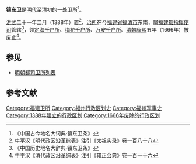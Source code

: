 '''镇东卫'''是[[明代|明代]]至[[清代|清]]初的一处[[卫所|卫所]]<ref>《中国古今地名大词典·镇东卫条》</ref>。

[[洪武|洪武]]二十一年二月（1388年）置<ref>牛平汉《明代政区沿革综表》注引《太祖实录》卷一百八十八</ref>，[[治所|治所]]在今[[福建省|福建省]][[福清市|福清市]]东南，属[[福建都指挥使司|福建都指挥使司]]管辖<ref>《中国历史地名大辞典·镇东卫条》</ref>，领[[定海千户所|定海千户所]]、[[梅花千户所|梅花千户所]]、[[万安千户所|万安千户所]]。[[清朝|清朝]][[康熙|康熙]]五年（1666年）被废止<ref>牛平汉《清代政区沿革综表》注引《雍正会典》卷一百一十六</ref>。

==参见==
*[[明朝都司卫所列表|明朝都司卫所列表]]

==参考文献==
{{Reflist}}

{{明代福建都指挥使司}}
{{福建行政区划小作品}}
[[Category:福建卫所|Category:福建卫所]]
[[Category:福州行政区划史|Category:福州行政区划史]]
[[Category:福州军事史|Category:福州军事史]]
[[Category:1388年建立的行政区划|Category:1388年建立的行政区划]]
[[Category:1666年废除的行政区划|Category:1666年废除的行政区划]]